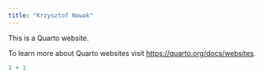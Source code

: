 ```yaml
---
title: "Krzysztof Nowak"
---
```


This is a Quarto website.

To learn more about Quarto websites visit <https://quarto.org/docs/websites>.

```r
1 + 1
```
